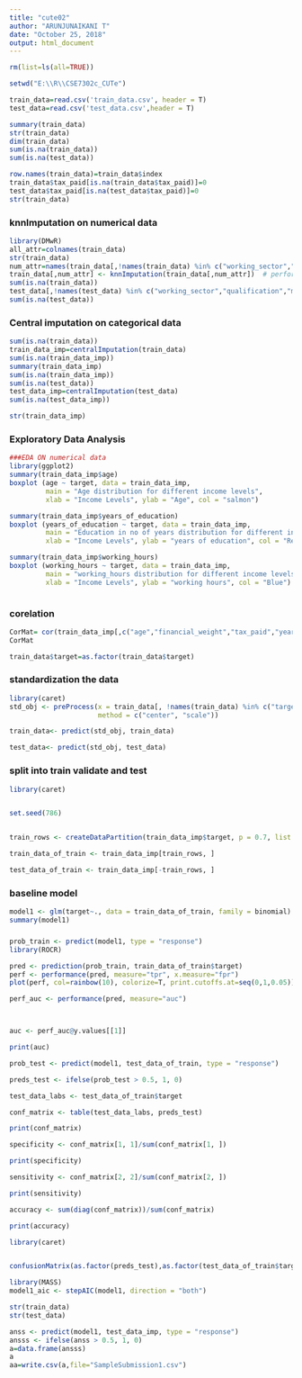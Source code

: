 ---
title: "cute02"
author: "ARUNJUNAIKANI T"
date: "October 25, 2018"
output: html_document
---

```{r}
rm(list=ls(all=TRUE))
```

```{r}
setwd("E:\\R\\CSE7302c_CUTe")
```

```{r}
train_data=read.csv('train_data.csv', header = T)
test_data=read.csv('test_data.csv',header = T)
```

```{r}
summary(train_data)
str(train_data)
dim(train_data)
sum(is.na(train_data))
sum(is.na(test_data))
```

```{r}
row.names(train_data)=train_data$index
train_data$tax_paid[is.na(train_data$tax_paid)]=0
test_data$tax_paid[is.na(test_data$tax_paid)]=0
str(train_data)
```
### knnImputation on numerical data
```{r}
library(DMwR)
all_attr=colnames(train_data)
str(train_data)
num_attr=names(train_data[,!names(train_data) %in% c("working_sector","qualification","loan_taken","martial_status","index","occupation","relationship","ethnicity ","gender","country ")])
train_data[,num_attr] <- knnImputation(train_data[,num_attr])  # perform knn imputation.
sum(is.na(train_data))
test_data[,!names(test_data) %in% c("working_sector","qualification","martial_status","index","occupation","relationship","ethnicity ","gender","country ")]= knnImputation(test_data[,!names(test_data) %in% c("working_sector","qualification","martial_status","index","occupation","relationship","ethnicity ","gender","country ")])  # perform knn imputation.
sum(is.na(test_data))
```
### Central imputation on categorical data
```{r}
sum(is.na(train_data))
train_data_imp=centralImputation(train_data)
sum(is.na(train_data_imp))
summary(train_data_imp)
sum(is.na(train_data_imp))
sum(is.na(test_data))
test_data_imp=centralImputation(test_data)
sum(is.na(test_data_imp))

str(train_data_imp)
```
### Exploratory Data Analysis

```{r}
###EDA ON numerical data
library(ggplot2)
summary(train_data_imp$age)
boxplot (age ~ target, data = train_data_imp, 
         main = "Age distribution for different income levels",
         xlab = "Income Levels", ylab = "Age", col = "salmon")

summary(train_data_imp$years_of_education)
boxplot (years_of_education ~ target, data = train_data_imp, 
         main = "Education in no of years distribution for different income levels",
         xlab = "Income Levels", ylab = "years of education", col = "Red")

summary(train_data_imp$working_hours)
boxplot (working_hours ~ target, data = train_data_imp, 
         main = "working_hours distribution for different income levels",
         xlab = "Income Levels", ylab = "working hours", col = "Blue")



```
### corelation
```{r}
CorMat= cor(train_data_imp[,c("age","financial_weight","tax_paid","years_of_education","gain","loss","working_hours")])
CorMat

```

```{r}
train_data$target=as.factor(train_data$target)
```

### standardization the data
```{r}
library(caret)
std_obj <- preProcess(x = train_data[, !names(train_data) %in% c("target")],
                      method = c("center", "scale"))

train_data<- predict(std_obj, train_data)

test_data<- predict(std_obj, test_data)

```
### split into train validate and test
```{r}
library(caret)


set.seed(786)


train_rows <- createDataPartition(train_data_imp$target, p = 0.7, list = F)

train_data_of_train <- train_data_imp[train_rows, ]

test_data_of_train <- train_data_imp[-train_rows, ]
```
### baseline model
```{r}
model1 <- glm(target~., data = train_data_of_train, family = binomial)
summary(model1)
```
###
```{r}
prob_train <- predict(model1, type = "response")
library(ROCR)
```

```{r}
pred <- prediction(prob_train, train_data_of_train$target)
perf <- performance(pred, measure="tpr", x.measure="fpr")
plot(perf, col=rainbow(10), colorize=T, print.cutoffs.at=seq(0,1,0.05))
```
```{r}
perf_auc <- performance(pred, measure="auc")



auc <- perf_auc@y.values[[1]]

print(auc)

```

```{r}
prob_test <- predict(model1, test_data_of_train, type = "response")

preds_test <- ifelse(prob_test > 0.5, 1, 0)

test_data_labs <- test_data_of_train$target

conf_matrix <- table(test_data_labs, preds_test)

print(conf_matrix)
```

```{r}
specificity <- conf_matrix[1, 1]/sum(conf_matrix[1, ])

print(specificity)
```

```{r}
sensitivity <- conf_matrix[2, 2]/sum(conf_matrix[2, ])

print(sensitivity)

```

```{r}
accuracy <- sum(diag(conf_matrix))/sum(conf_matrix)

print(accuracy)
```

```{r}
library(caret)


confusionMatrix(as.factor(preds_test),as.factor(test_data_of_train$target))
```
```{r}
library(MASS)
model1_aic <- stepAIC(model1, direction = "both")
```
```{r}
str(train_data)
str(test_data)
```
```{r}
anss <- predict(model1, test_data_imp, type = "response")
ansss <- ifelse(anss > 0.5, 1, 0)
a=data.frame(ansss)
a
aa=write.csv(a,file="SampleSubmission1.csv")
```




